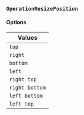### `OperationResizePosition`

#### **Options**

| Values         |
| -------------- |
| `top`          |
| `right`        |
| `bottom`       |
| `left`         |
| `right top`    |
| `right bottom` |
| `left bottom`  |
| `left top`     |
